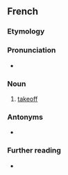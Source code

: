 ==French==

===Etymology===
{{suffix|fr|décoller|age}}

===Pronunciation===
* {{fr-IPA}}

===Noun===
{{fr-noun|m}}

# [[takeoff]]

===Antonyms===
* {{l|fr|atterrissage}}

===Further reading===
* {{R:TLFi}}